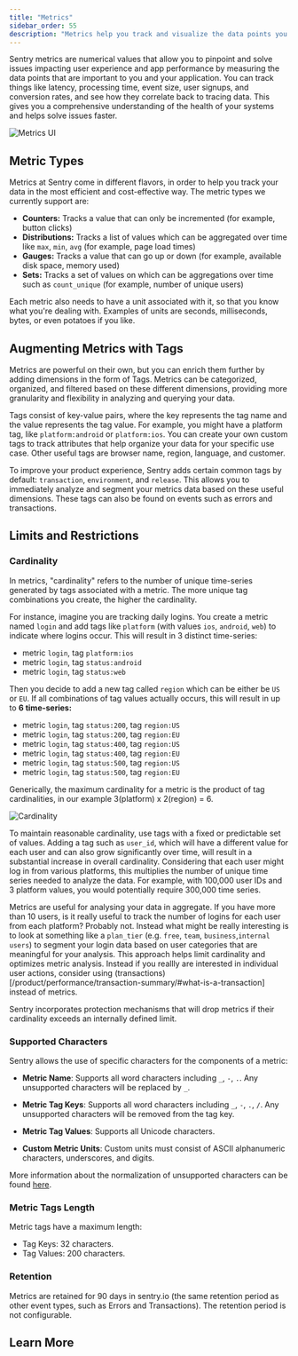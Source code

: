 ```yaml
---
title: "Metrics"
sidebar_order: 55
description: "Metrics help you track and visualize the data points you care about, making it easier to monitor your application health and identify issues."
---
```


<Include name="feature-stage-beta-metrics.mdx" />

Sentry metrics are numerical values that allow you to pinpoint and solve issues impacting user experience and app performance by measuring the data points that are important to you and your application. You can track things like latency, processing time, event size, user signups, and conversion rates, and see how they correlate back to tracing data. This gives you a comprehensive understanding of the health of your systems and helps solve issues faster.

![Metrics UI](./img/Index.png)

## Metric Types

Metrics at Sentry come in different flavors, in order to help you track your data in the most efficient and cost-effective way. The metric types we currently support are:

- **Counters:** Tracks a value that can only be incremented (for example, button clicks)
- **Distributions:** Tracks a list of values which can be aggregated over time like `max`, `min`, `avg` (for example, page load times)
- **Gauges:** Tracks a value that can go up or down (for example, available disk space, memory used)
- **Sets:** Tracks a set of values on which can be aggregations over time such as `count_unique` (for example, number of unique users)

Each metric also needs to have a unit associated with it, so that you know what you're dealing with. Examples of units are seconds, milliseconds, bytes, or even potatoes if you like.

## Augmenting Metrics with Tags

Metrics are powerful on their own, but you can enrich them further by adding dimensions in the form of Tags. Metrics can be categorized, organized, and filtered based on these different dimensions, providing more granularity and flexibility in analyzing and querying your data. 

Tags consist of key-value pairs, where the key represents the tag name and the value represents the tag value. For example, you might have a platform tag, like `platform:android` or `platform:ios`. You can create your own custom tags to track attributes that help organize your data for your specific use case. Other useful tags are browser name, region, language, and customer.

To improve your product experience, Sentry adds certain common tags by default: `transaction`, `environment`, and `release`. This allows you to immediately analyze and segment your metrics data based on these useful dimensions. These tags can also be found on events such as errors and transactions. 

## Limits and Restrictions

### Cardinality

In metrics, "cardinality" refers to the number of unique time-series generated by tags associated with a metric. The more unique tag combinations you create, the higher the cardinality.

For instance, imagine you are tracking daily logins. You create a metric named `login` and add tags like `platform` (with values `ios`, `android`, `web`) to indicate where logins occur. This will result in 3 distinct time-series:
- metric `login`, tag `platform:ios`
- metric `login`, tag `status:android`
- metric `login`, tag `status:web`

Then you decide to add a new tag called `region` which can be either be `US` or `EU`. If all combinations of tag values actually occurs, this will result in up to **6 time-series:**
- metric `login`, tag `status:200`, tag `region:US`
- metric `login`, tag `status:200`, tag `region:EU`
- metric `login`, tag `status:400`, tag `region:US`
- metric `login`, tag `status:400`, tag `region:EU`
- metric `login`, tag `status:500`, tag `region:US`
- metric `login`, tag `status:500`, tag `region:EU`

Generically, the maximum cardinality for a metric is the product of tag cardinalities, in our example 3(platform) x 2(region) = 6. 

![Cardinality](./img/cardinality.png)

To maintain reasonable cardinality, use tags with a fixed or predictable set of values. Adding a tag such as `user_id`, which will have a different value for each user and can also grow significantly over time, will result in a substantial increase in overall cardinality. Considering that each user might log in from various platforms, this multiplies the number of unique time series needed to analyze the data. For example, with 100,000 user IDs and 3 platform values, you would potentially require 300,000 time series.

Metrics are useful for analysing your data in aggregate. If you have more than 10 users, is it really useful to track the number of logins for each user from each platform? Probably not. Instead what might be really interesting is to look at something like a `plan_tier` (e.g. `free`, `team`, `business`,`internal users`) to segment your login data based on user categories that are meaningful for your analysis. This approach helps limit cardinality and optimizes metric analysis. Instead if you reallly are interested in individual user actions, consider using (transactions)[/product/performance/transaction-summary/#what-is-a-transaction] instead of metrics. 

<Note>

Sentry incorporates protection mechanisms that will drop metrics if their cardinality exceeds an internally defined limit.

</Note>

### Supported Characters

Sentry allows the use of specific characters for the components of a metric:

- **Metric Name**: Supports all word characters including `_`, `-`, `.`. Any unsupported characters will be replaced by `_`.

- **Metric Tag Keys**: Supports all word characters including `_`, `-`, `.`, `/`. Any unsupported characters will be removed from the tag key.

- **Metric Tag Values**: Supports all Unicode characters.

- **Custom Metric Units**:  Custom units must consist of ASCII alphanumeric characters, underscores, and digits.

More information about the normalization of unsupported characters can be found [here](https://develop.sentry.dev/sdk/metrics/#normalization).

### Metric Tags Length

Metric tags have a maximum length:
- Tag Keys: 32 characters.
- Tag Values: 200 characters.

### Retention

Metrics are retained for 90 days in sentry.io (the same retention period as other event types, such as Errors and Transactions). The retention period is not configurable.

## Learn More

<PageGrid />
